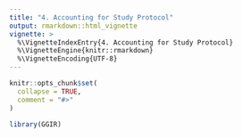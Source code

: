 ```yaml
---
title: "4. Accounting for Study Protocol"
output: rmarkdown::html_vignette
vignette: >
  %\VignetteIndexEntry{4. Accounting for Study Protocol}
  %\VignetteEngine{knitr::rmarkdown}
  %\VignetteEncoding{UTF-8}
---
```


```r
knitr::opts_chunk$set(
  collapse = TRUE,
  comment = "#>"
)
```

```r
library(GGIR)
```

